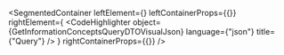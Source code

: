 
<SegmentedContainer
  leftElement={<GetInformationConceptsQueryDTODesc />}
  leftContainerProps={{}}
  rightElement={
    <CodeHighlighter
      object={GetInformationConceptsQueryDTOVisualJson}
      language={"json"}
      title={"Query"}
    />
  }
  rightContainerProps={{}}
/>

